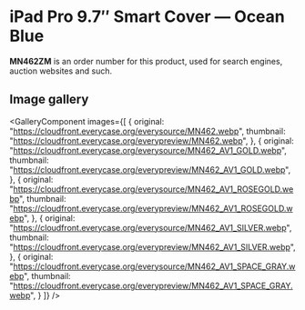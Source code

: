 
# iPad Pro 9.7″ Smart Cover — Ocean Blue

<Callout type='info' emoji='👉🏻'>**MN462ZM** is an order number for this product, used for search engines, auction websites and such.</Callout>

## Image gallery

<GalleryComponent
    images={[
      {
        original: "https://cloudfront.everycase.org/everysource/MN462.webp",
        thumbnail: "https://cloudfront.everycase.org/everypreview/MN462.webp",
      },
      {
        original: "https://cloudfront.everycase.org/everysource/MN462_AV1_GOLD.webp",
        thumbnail: "https://cloudfront.everycase.org/everypreview/MN462_AV1_GOLD.webp",
      },
      {
        original: "https://cloudfront.everycase.org/everysource/MN462_AV1_ROSEGOLD.webp",
        thumbnail: "https://cloudfront.everycase.org/everypreview/MN462_AV1_ROSEGOLD.webp",
      },
      {
        original: "https://cloudfront.everycase.org/everysource/MN462_AV1_SILVER.webp",
        thumbnail: "https://cloudfront.everycase.org/everypreview/MN462_AV1_SILVER.webp",
      },
      {
        original: "https://cloudfront.everycase.org/everysource/MN462_AV1_SPACE_GRAY.webp",
        thumbnail: "https://cloudfront.everycase.org/everypreview/MN462_AV1_SPACE_GRAY.webp",
      }
    ]}
  />
